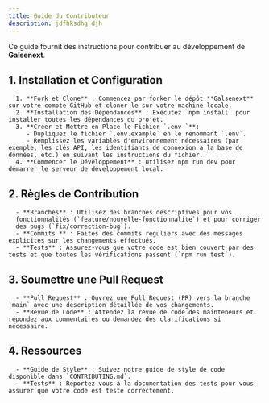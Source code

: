 ```yaml
---
title: Guide du Contributeur
description: jdfhksdhg djh
---
```


Ce guide fournit des instructions pour contribuer au développement de **Galsenext**.

## 1. Installation et Configuration

      1. **Fork et Clone** : Commencez par forker le dépôt **Galsenext** sur votre compte GitHub et cloner le sur votre machine locale.
      2. **Installation des Dépendances** : Exécutez `npm install` pour installer toutes les dépendances du projet.
      3. **Créer et Mettre en Place le Fichier `.env `**:
         - Dupliquez le fichier `.env.example` en le renommant `.env`.
         - Remplissez les variables d'environnement nécessaires (par exemple, les clés API, les identifiants de connexion à la base de données, etc.) en suivant les instructions du fichier.
      4. **Commencer le Développement** : Utilisez npm run dev pour démarrer le serveur de développement local.

## 2. Règles de Contribution

      - **Branches** : Utilisez des branches descriptives pour vos
      fonctionnalités (`feature/nouvelle-fonctionnalite`) et pour corriger
      des bugs (`fix/correction-bug`).
      - **Commits ** : Faites des commits réguliers avec des messages explicites sur les changements effectués.
      - **Tests** : Assurez-vous que votre code est bien couvert par des tests et que toutes les vérifications passent (`npm run test`).

## 3. Soumettre une Pull Request

      - **Pull Request** : Ouvrez une Pull Request (PR) vers la branche `main` avec une description détaillée de vos changements.
      - **Revue de Code** : Attendez la revue de code des mainteneurs et répondez aux commentaires ou demandez des clarifications si nécessaire.

## 4. Ressources

      - **Guide de Style** : Suivez notre guide de style de code disponible dans `CONTRIBUTING.md`.
      - **Tests** : Reportez-vous à la documentation des tests pour vous assurer que votre code est testé correctement.
